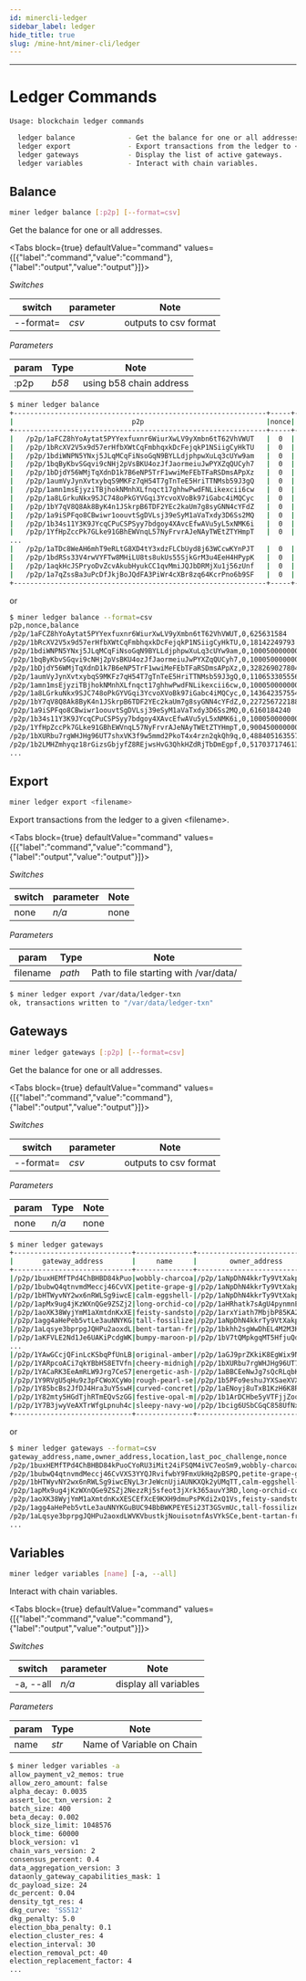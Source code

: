 ```yaml
---
id: minercli-ledger
sidebar_label: ledger
hide_title: true
slug: /mine-hnt/miner-cli/ledger
---
```



---

# Ledger Commands

```bash
Usage: blockchain ledger commands

  ledger balance             - Get the balance for one or all addresses.
  ledger export              - Export transactions from the ledger to <file>.
  ledger gateways            - Display the list of active gateways.
  ledger variables           - Interact with chain variables.
```
## Balance

```bash
miner ledger balance [:p2p] [--format=csv]
```

Get the balance for one or all addresses.

<Tabs
  block={true}
  defaultValue="command"
  values={[{"label":"command","value":"command"},{"label":"output","value":"output"}]}>
<TabItem value="command">

_Switches_

| switch              | parameter | Note                                   |
| ------------------- | --------- | -------------------------------------- |
| --format=           | _csv_     | outputs to csv format                  |


_Parameters_

| param               | Type     | Note                                   |
| ------------------- | -------- | -------------------------------------- |
| :p2p                | _b58_    | using b58 chain address      |

</TabItem>
<TabItem value="output">

```bash
$ miner ledger balance
+--------------------------------------------------------------+-----+------------------+
|                             p2p                              |nonce|     balance      |
+--------------------------------------------------------------+-----+------------------+
|   /p2p/1aFCZ8hYoAytat5PYYexfuxnr6WiurXwLV9yXmbn6tT62VhVWUT   |  0  |    625631584     |
|   /p2p/1bRcXV2V5x9d57erHfbXWtCqFmbhqxkDcFejqkP1NSiigCyHkTU   |  0  |   18142249793    |
|   /p2p/1bdiWNPN5YNxj5JLqMCqFiNsoGqN9BYLLdjphpwXuLq3cUYw9am   |  0  |  1000500000000   |
|   /p2p/1bqByKbvSGqvi9cNHj2pVsBKU4ozJfJaormeiuJwPYXZqQUCyh7   |  0  |  1000500000000   |
|   /p2p/1bDjdY56WMjTqXdnD1k7B6eNP5TrF1wwiMeFEbTFaRSDmsAPpXz   |  0  |   328269027804   |
|   /p2p/1aumVyJynXvtxybqS9MKFz7qH54T7gTnTeE5HriTTNMsb59J3gQ   |  0  |  1106533055563   |
|   /p2p/1amn1msEjyziTBjhokNMnhXLfnqct17ghhwPwdFNLikexcii6cw   |  0  |  1000500000000   |
|   /p2p/1a8LGrkuNkx9SJC748oPkGYVGqi3YcvoXVoBk97iGabc4iMQCyc   |  0  |  1436423575540   |
|   /p2p/1bY7qV8Q8Ak8ByK4n1JSkrpB6TDF2YEc2kaUm7g8syGNN4cYFdZ   |  0  |  2272567221888   |
|   /p2p/1a9iSPFqo8CBwiwr1oouvtSgDVLsj39eSyM1aVaTxdy3D6Ss2MQ   |  0  |    6160184240    |
|   /p2p/1b34s11Y3K9JYcqCPuCSPSyy7bdgoy4XAvcEfwAVu5yL5xNMK6i   |  0  |  1000500000000   |
|   /p2p/1YfHpZccPk7GLke91GBhEWVnqL57NyFrvrAJeNAyTWEtZTYHmpT   |  0  |  9004500000000   |
...
|   /p2p/1aTDc8WeAH6mhT9eRLtG8XD4tY3xdzFLCbUyd8j63WCcwKYnPJT   |  0  |  2001498839571   |
|   /p2p/1bdRSs33V4rwVYFTw8MHiLU8ts8ukUs55SjkGrM3u4EeH4HPypK   |  0  |  1000500000000   |
|   /p2p/1aqkHcJSPryoDvZcvAkubHyukCC1qvMmiJQJbDRMjXu1j56zUnf   |  0  |  1000500000000   |
|   /p2p/1a7qZssBa3uPcDfJkjBoJQdFA3PiWr4cXBr8zq64KcrPno6b9SF   |  0  |  1000500000000   |
+--------------------------------------------------------------+-----+------------------+
```
or
```bash
$ miner ledger balance --format=csv
p2p,nonce,balance
/p2p/1aFCZ8hYoAytat5PYYexfuxnr6WiurXwLV9yXmbn6tT62VhVWUT,0,625631584
/p2p/1bRcXV2V5x9d57erHfbXWtCqFmbhqxkDcFejqkP1NSiigCyHkTU,0,18142249793
/p2p/1bdiWNPN5YNxj5JLqMCqFiNsoGqN9BYLLdjphpwXuLq3cUYw9am,0,1000500000000
/p2p/1bqByKbvSGqvi9cNHj2pVsBKU4ozJfJaormeiuJwPYXZqQUCyh7,0,1000500000000
/p2p/1bDjdY56WMjTqXdnD1k7B6eNP5TrF1wwiMeFEbTFaRSDmsAPpXz,0,328269027804
/p2p/1aumVyJynXvtxybqS9MKFz7qH54T7gTnTeE5HriTTNMsb59J3gQ,0,1106533055563
/p2p/1amn1msEjyziTBjhokNMnhXLfnqct17ghhwPwdFNLikexcii6cw,0,1000500000000
/p2p/1a8LGrkuNkx9SJC748oPkGYVGqi3YcvoXVoBk97iGabc4iMQCyc,0,1436423575540
/p2p/1bY7qV8Q8Ak8ByK4n1JSkrpB6TDF2YEc2kaUm7g8syGNN4cYFdZ,0,2272567221888
/p2p/1a9iSPFqo8CBwiwr1oouvtSgDVLsj39eSyM1aVaTxdy3D6Ss2MQ,0,6160184240
/p2p/1b34s11Y3K9JYcqCPuCSPSyy7bdgoy4XAvcEfwAVu5yL5xNMK6i,0,1000500000000
/p2p/1YfHpZccPk7GLke91GBhEWVnqL57NyFrvrAJeNAyTWEtZTYHmpT,0,9004500000000
/p2p/1bXURbu7rgWHJHg96UT7shxVK3f9w5mmd2PkoT4x4rzn2qkQh9q,0,4884051635578
/p2p/1b2LMHZmhyqz18rGizsGbjyfZ8REjwsHvG3QhkHZdRjTbDmEgpf,0,5170371746132
...
```

</TabItem>
</Tabs>

## Export

```bash
miner ledger export <filename>
```

  Export transactions from the ledger to a given \<filename\>.


<Tabs
  block={true}
  defaultValue="command"
  values={[{"label":"command","value":"command"},{"label":"output","value":"output"}]}>
<TabItem value="command">

_Switches_

| switch              | parameter | Note                                   |
| ------------------- | --------- | -------------------------------------- |
| none                | _n/a_    | none                                    |


_Parameters_

| param               | Type     | Note                                   |
| ------------------- | -------- | -------------------------------------- |
| filename            | _path_    | Path to file starting with /var/data/    |

</TabItem>
<TabItem value="output">

```bash
$ miner ledger export /var/data/ledger-txn
ok, transactions written to "/var/data/ledger-txn"
```

</TabItem>
</Tabs>


## Gateways

```bash
miner ledger gateways [:p2p] [--format=csv]
```

Get the balance for one or all addresses.

<Tabs
  block={true}
  defaultValue="command"
  values={[{"label":"command","value":"command"},{"label":"output","value":"output"}]}>
<TabItem value="command">

_Switches_

| switch              | parameter | Note                                   |
| ------------------- | --------- | -------------------------------------- |
| --format=           | _csv_     | outputs to csv format                  |


_Parameters_

| param               | Type     | Note                                   |
| ------------------- | -------- | -------------------------------------- |
| none                | _n/a_    | none                                    |

</TabItem>
<TabItem value="output">

```bash
$ miner ledger gateways
+-----------------------------+--------------+-----------------------------+---------+---------+---+
|       gateway_address       |     name     |        owner_address        |location |last_poc_|non|
+-----------------------------+--------------+-----------------------------+---------+---------+---+
|/p2p/1buxHEMfTPd4ChBHBD84kPuo|wobbly-charcoa|/p2p/1aNpDhN4kkrTy9VtXakps17A|undefined|undefined| 0 |
|/p2p/1bubwQ4qtnvmdMeccj46CvVX|petite-grape-g|/p2p/1aNpDhN4kkrTy9VtXakps17A|undefined|undefined| 0 |
|/p2p/1bHTWyvNY2wx6nRWLSg9iwcE|calm-eggshell-|/p2p/1aNpDhN4kkrTy9VtXakps17A|undefined|undefined| 0 |
|/p2p/1apMx9ug4jKzWXnQGe9ZSZj2|long-orchid-co|/p2p/1aHRhatk7sAgU4pynmnEY65H|undefined|undefined| 0 |
|/p2p/1aoXK38WyjYmM1aXmtdnKxXE|feisty-sandsto|/p2p/1arxYiath7MbjbP85KA2wUZK|631237005|undefined| 1 |
|/p2p/1agg4aHePeb5vtLe3auNNYKG|tall-fossilize|/p2p/1aNpDhN4kkrTy9VtXakps17A|631578473|undefined| 6 |
|/p2p/1aLqsye3bprpgJQHPu2aoxdL|bent-tartan-fr|/p2p/1bkhh2sgWwDhEL4M2M3KdJzA|630932970|undefined| 1 |
|/p2p/1aKFVLE2Nd1Je6UAKiPcdgWK|bumpy-maroon-p|/p2p/1bV7tQMpkgqMT5HfjuQdom7i|undefined|undefined| 0 |
...
|/p2p/1YAwGCcjQFinLcKSbqPfUnLB|original-amber|/p2p/1aGJ9prZKkiK8EgWix9NvDh9|631377671|  23495  | 1 |
|/p2p/1YARpcoACi7qkYBbHS8ETVfn|cheery-midnigh|/p2p/1bXURbu7rgWHJHg96UT7shxV|631614887|undefined| 2 |
|/p2p/1YACaRK3EeAmRLW9Jrg7CeS7|energetic-ash-|/p2p/1aBBCEeNwJg7sQcRLqbKvG2P|631050965|    0    | 1 |
|/p2p/1Y9RVgU5qHu9z3pFCWoXCyWo|rough-pearl-se|/p2p/1b5PFo9eshuJYXSaeXVXUfRN|631578474|undefined| 1 |
|/p2p/1Y85bcBs2JfDJ4Hra3uY5swH|curved-concret|/p2p/1aENoyj8uTxB1KzH6K8RXpwQ|631184139|  12567  | 3 |
|/p2p/1Y82mty5HGdTjhRTmEQvSzGG|festive-opal-m|/p2p/1b1ArDCHbe5yVTFjjZoqEMLC|630950173|undefined| 1 |
|/p2p/1Y7B3jwyVeAXTrWfgLpnuh4c|sleepy-navy-wo|/p2p/1bcig6USbCGqC858UfNxKjbS|630737260|undefined| 1 |
+-----------------------------+--------------+-----------------------------+---------+---------+---+
```
or
```bash
$ miner ledger gateways --format=csv
gateway_address,name,owner_address,location,last_poc_challenge,nonce
/p2p/1buxHEMfTPd4ChBHBD84kPuoCYoRU3iMit24iFSQM4iVC7eoSm9,wobbly-charcoal-cyborg,/p2p/1aNpDhN4kkrTy9VtXakps17AG45pQsBrcnoYFBip9zJEjdLvfwT,undefined,undefined,0
/p2p/1bubwQ4qtnvmdMeccj46CvVXS3YYQJRvifwbY9FmxUkHq2pBSPQ,petite-grape-gecko,/p2p/1aNpDhN4kkrTy9VtXakps17AG45pQsBrcnoYFBip9zJEjdLvfwT,undefined,undefined,0
/p2p/1bHTWyvNY2wx6nRWLSg9iwcENyL3rJeWcnUjiAUNKXQk2yUMqTT,calm-eggshell-rat,/p2p/1aNpDhN4kkrTy9VtXakps17AG45pQsBrcnoYFBip9zJEjdLvfwT,undefined,undefined,0
/p2p/1apMx9ug4jKzWXnQGe9ZSZj2NezzRj5sfeot3jXrk365auvY3RD,long-orchid-copperhead,/p2p/1aHRhatk7sAgU4pynmnEY65H2oSnESCMtsRo9nttwX8hykf8y9X,undefined,undefined,0
/p2p/1aoXK38WyjYmM1aXmtdnKxXESCEfXcE9KXH9dmuPsPKdi2xQ1Vs,feisty-sandstone-tadpole,/p2p/1arxYiath7MbjbP85KA2wUZKEii3XjawhnqnkkJHugtusnFWmMk,631237005709304831,undefined,1
/p2p/1agg4aHePeb5vtLe3auNNYKGuBUC94BbBWKPEYESi23T3GSvmUc,tall-fossilized-terrier,/p2p/1aNpDhN4kkrTy9VtXakps17AG45pQsBrcnoYFBip9zJEjdLvfwT,631578473799881215,undefined,6
/p2p/1aLqsye3bprpgJQHPu2aoxdLWVKVbustkjNouisotnfAsVYkSCe,bent-tartan-frog,/p2p/1bkhh2sgWwDhEL4M2M3KdJzAyu69yNgzVK6tosF3LuyzNNKbxSZ,630932970655452159,undefined,1
...
```

</TabItem>
</Tabs>

## Variables

```bash
miner ledger variables [name] [-a, --all]
```

  Interact with chain variables.


<Tabs
  block={true}
  defaultValue="command"
  values={[{"label":"command","value":"command"},{"label":"output","value":"output"}]}>
<TabItem value="command">

_Switches_

| switch              | parameter | Note                                   |
| ------------------- | --------- | -------------------------------------- |
| -a, --all           | _n/a_    | display all variables                   |


_Parameters_

| param               | Type     | Note                                   |
| ------------------- | -------- | -------------------------------------- |
| name            | _str_    | Name of Variable on Chain    |

</TabItem>
<TabItem value="output">

```bash
$ miner ledger variables -a 
allow_payment_v2_memos: true
allow_zero_amount: false
alpha_decay: 0.0035
assert_loc_txn_version: 2
batch_size: 400
beta_decay: 0.002
block_size_limit: 1048576
block_time: 60000
block_version: v1
chain_vars_version: 2
consensus_percent: 0.4
data_aggregation_version: 3
dataonly_gateway_capabilities_mask: 1
dc_payload_size: 24
dc_percent: 0.04
density_tgt_res: 4
dkg_curve: 'SS512'
dkg_penalty: 5.0
election_bba_penalty: 0.1
election_cluster_res: 4
election_interval: 30
election_removal_pct: 40
election_replacement_factor: 4
...
```

</TabItem>
</Tabs>

